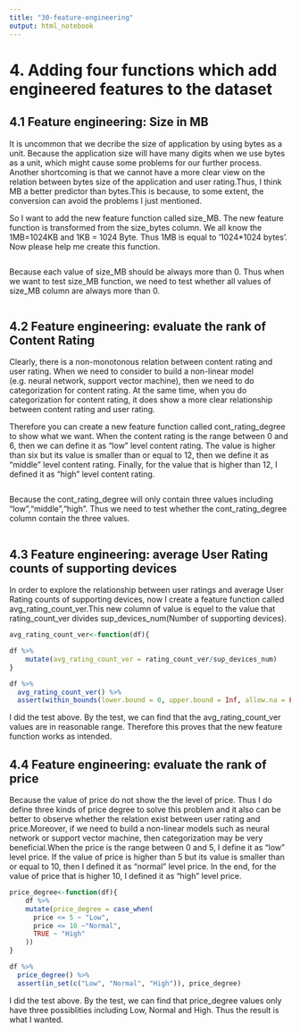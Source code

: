 ```yaml
---
title: "30-feature-engineering"
output: html_notebook
---
```


# 4. Adding four functions which add engineered features to the dataset

## 4.1 Feature engineering: Size in MB
It is uncommon that we decribe the size of application by using bytes as a unit. Because the application size will have many digits when we use bytes as a unit, which might cause some problems for our further process. Another shortcoming is that we cannot have a more clear view on the relation between bytes size of the application and user rating.Thus, I think MB a better predictor than bytes.This is because, to some extent, the conversion can avoid the problems I just mentioned.

So I want to add the new feature function called size_MB. The new feature function is transformed from the size_bytes column. We all know the 1MB=1024KB and 1KB = 1024 Byte. Thus 1MB is equal to '1024*1024 bytes'. Now please help me create this function.

```r


```

Because each value of size_MB should be always more than 0. Thus when we want to test size_MB function, we need to test whether all values of size_MB column are always more than 0.
```r

```



## 4.2 Feature engineering: evaluate the rank of Content Rating
Clearly, there is a non-monotonous relation between content rating and user rating. When we need to consider to build a non-linear model (e.g. neural network, support vector machine), then we need to do categorization for content rating. At the same time, when you do categorization for content rating, it does show a more clear relationship between content rating and user rating. 

Therefore you can create a new feature function called cont_rating_degree to show what we want. When the content rating is the range between 0 and 6, then we can define it as "low" level content rating. The value is higher than six but its value is smaller than or equal to 12, then we define it as "middle" level content rating. Finally, for the value that is higher than 12, I defined it as "high" level content rating.

```r


```

Because the cont_rating_degree will only contain three values including "low","middle","high". Thus we need to test whether the cont_rating_degree column contain the three values.
```r

```


## 4.3 Feature engineering: average User Rating counts of supporting devices
In order to explore the relationship between user ratings and average User Rating counts of supporting devices, now I create a feature function called avg_rating_count_ver.This new column of value is equel to the value that rating_count_ver divides sup_devices_num(Number of supporting devices).
```r
avg_rating_count_ver<-function(df){

df %>% 
    mutate(avg_rating_count_ver = rating_count_ver/sup_devices_num)
}

```

```r
df %>% 
  avg_rating_count_ver() %>% 
  assert(within_bounds(lower.bound = 0, upper.bound = Inf, allow.na = FALSE),avg_rating_count_ver)

```
I did the test above. By the test, we can find that the avg_rating_count_ver values are in reasonable range. Therefore this proves that the new feature function works as intended.

## 4.4 Feature engineering: evaluate the rank of price
Because the value of price do not show the the level of price. Thus I do define three kinds of price degree to solve this problem and  it also can be better to observe whether the relation exist between user rating and price.Moreover, if we need to build a non-linear models such as neural network or support vector machine, then categorization may be very beneficial.When the price is the range between 0 and 5, I define it as "low" level price. If the value of price is higher than 5 but its value is smaller than or equal to 10, then I defined it as "normal" level price. In the end, for the value of price that is higher 10, I defined it as "high" level price.

```r
price_degree<-function(df){
    df %>% 
    mutate(price_degree = case_when(
      price <= 5 ~ "Low",
      price <= 10 ~"Normal",
      TRUE ~ "High"
    ))
}

```

```r
df %>% 
  price_degree() %>% 
  assert(in_set(c("Low", "Normal", "High")), price_degree)
```
I did the test above. By the test, we can find that price_degree values only have three possiblities including Low, Normal and High. Thus the result is what I wanted.
